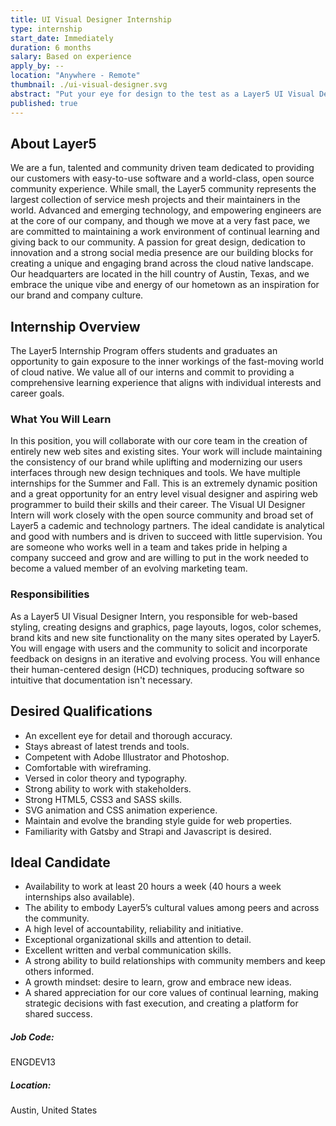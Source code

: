 ---
title: UI Visual Designer Internship
type: internship
start_date: Immediately
duration: 6 months
salary: Based on experience
apply_by: --
location: "Anywhere - Remote"
thumbnail: ./ui-visual-designer.svg
abstract: "Put your eye for design to the test as a Layer5 UI Visual Designer Intern."
published: true
---






<CareerWrapper>
    <div className="body-sections">
        <h2 className="body-headers">About Layer5</h2>
        <p>
            We are a fun, talented and community driven team dedicated to providing our customers with easy-to-use software and a world-class,
            open source community experience. While small, the Layer5 community represents the largest collection of service mesh
            projects and their maintainers in the world. Advanced and emerging technology, and empowering engineers are at the core
            of our company, and though we move at a very fast pace, we are committed to maintaining a work environment of continual
            learning and giving back to our community. A passion for great design, dedication to innovation and a strong social media
            presence are our building blocks for creating a unique and engaging brand across the cloud native landscape. Our headquarters
            are located in the hill country of Austin, Texas, and we embrace the unique vibe and energy of our hometown as an inspiration
            for our brand and company culture.
        </p>
    </div>
    <div className="body-sections">
        <h2 className="body-headers">Internship Overview</h2>
        <p>
            The Layer5 Internship Program offers students and graduates an opportunity to gain exposure to the inner workings of the
            fast-moving world of cloud native. We value all of our interns and commit to providing a comprehensive learning experience that
            aligns with individual interests and career goals.
        </p>
        <h3>What You Will Learn</h3>
        <p>
            In this position, you will collaborate with our core team in the creation of entirely new web sites and existing sites.
            Your work will include maintaining the consistency of our brand while uplifting and modernizing our users interfaces through new
            design techniques and tools.
            We have multiple internships for the Summer and Fall. This is an extremely dynamic position and a great 
            opportunity for an entry level visual designer and aspiring web programmer to build their skills and their career. 
            The Visual UI Designer Intern will work closely with the open source community and broad set of Layer5 a
            cademic and technology partners. The ideal candidate is analytical and good with numbers and is driven 
            to succeed with little supervision. You are someone who works well in a team and takes pride in helping a 
            company succeed and grow and are willing to put in the work needed to become a valued member of an evolving 
            marketing team.
        </p>
        <h3>Responsibilities</h3>
        <p>
            As a Layer5 UI Visual Designer Intern, you responsible for web-based styling, creating designs and graphics, page layouts, logos,
            color schemes, brand kits and new site functionality on the many sites operated by Layer5. You will engage with users and the community
            to solicit and incorporate feedback on designs in an iterative and evolving process. You will enhance their human-centered design (HCD)
            techniques, producing software so intuitive that documentation isn't necessary.
        </p>
    </div>
    <div className="qualification-section body-sections">
        <Col xs={12} lg={6} className="qualification-col">
            <h2 className="body-headers">Desired Qualifications</h2>
            <ul>
                <li>An excellent eye for detail and thorough accuracy.</li>
                <li>Stays abreast of latest trends and tools.</li>
                <li>Competent with Adobe Illustrator and Photoshop.</li>
                <li>Comfortable with wireframing.</li>
                <li>Versed in color theory and typography.</li>
                <li>Strong ability to work with stakeholders.</li>
                <li>Strong HTML5, CSS3 and SASS skills.</li>
                <li>SVG animation and CSS animation experience.</li>
                <li>Maintain and evolve the branding style guide for web properties.</li>
                <li>Familiarity with Gatsby and Strapi and Javascript is desired.</li>
            </ul>
        </Col>
        <Col xs={12} lg={6} className="qualification-col">
            <h2 className="body-headers">Ideal Candidate</h2>
            <ul>
                <li>Availability to work at least 20 hours a week (40 hours a week internships also available).</li>
                <li>The ability to embody Layer5’s cultural values among peers and across the community.</li>
                <li>A high level of accountability, reliability and initiative.</li>
                <li>Exceptional organizational skills and attention to detail.</li>
                <li>Excellent written and verbal communication skills.</li>
                <li>A strong ability to build relationships with community members and keep others informed.</li>
                <li>A growth mindset: desire to learn, grow and embrace new ideas.</li>
                <li>A shared appreciation for our core values of continual learning, making strategic decisions with fast execution, and creating a platform for shared success.</li>
            </ul>
        </Col>
    </div>
    <div className="job-details-footer">
        <span>
            <h5>Job Code:</h5>
            <p>ENGDEV13</p>
        </span>
        <span>
            <h5>Location:</h5>
            <p>Austin, United States</p>
        </span>
    </div>
    <PositionApply />
</CareerWrapper>
